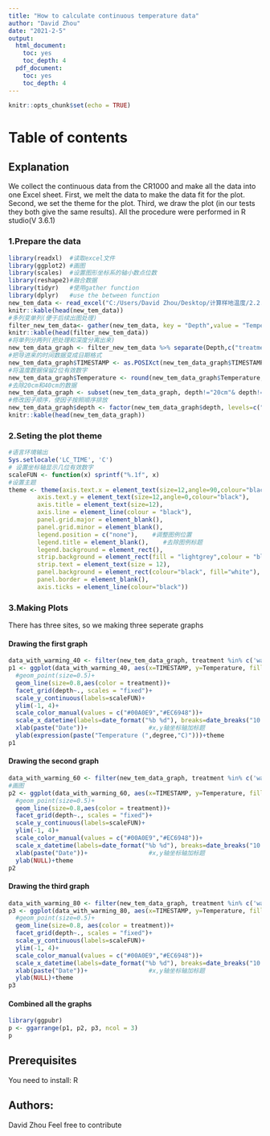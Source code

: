 ```yaml
---
title: "How to calculate continuous temperature data"
author: "David Zhou"
date: "2021-2-5"
output:
  html_document:
    toc: yes
    toc_depth: 4
  pdf_document:
    toc: yes
    toc_depth: 4
---
```


```r
knitr::opts_chunk$set(echo = TRUE)
```
# Table of contents

## Explanation
We collect the continuous data from the CR1000 and make all the data into one Excel sheet. First, we melt the data to make the data fit for the plot. Second, we set the theme for the plot. Third, we draw the plot (in our tests they both give the same results). All the procedure were performed in R studio(V 3.6.1)

### 1.Prepare the data 

```r
library(readxl)  #读取excel文件
library(ggplot2) #画图
library(scales)  #设置图形坐标系的轴小数点位数
library(reshape2)#融合数据
library(tidyr)   #使用gather function
library(dplyr)   #use the between function
new_tem_data <- read_excel("C:/Users/David Zhou/Desktop/计算样地温度/2.2. 增温温度动态(删除NA和VALUES值) - 副本.xlsx", sheet = 6)[,-2]
knitr::kable(head(new_tem_data))
#多列变单列(便于后续出图处理)
filter_new_tem_data<- gather(new_tem_data, key = "Depth",value = "Temperature",-c(TIMESTAMP), na.rm = TRUE)
knitr::kable(head(filter_new_tem_data))
#将单列分两列(把处理和深度分离出来)
new_tem_data_graph <- filter_new_tem_data %>% separate(Depth,c("treatment","depth"), "_")
#把导进来的时间数据变成日期格式
new_tem_data_graph$TIMESTAMP <- as.POSIXct(new_tem_data_graph$TIMESTAMP)
#将温度数据保留2位有效数字
new_tem_data_graph$Temperature <- round(new_tem_data_graph$Temperature,digits = 2)
#去除20cm和40cm的数据
new_tem_data_graph <- subset(new_tem_data_graph, depth!="20cm"& depth!="40cm", select = c(1:4))
#修改因子顺序，使因子按照顺序排放
new_tem_data_graph$depth <- factor(new_tem_data_graph$depth, levels=c("50cm","60cm","70cm","80cm","90cm","105cm","120cm"))
knitr::kable(head(new_tem_data_graph))
```
### 2.Seting the plot theme

```r
#语言环境输出
Sys.setlocale('LC_TIME', 'C')
# 设置坐标轴显示几位有效数字
scaleFUN <- function(x) sprintf("%.1f", x) 
#设置主题
theme <- theme(axis.text.x = element_text(size=12,angle=90,colour="black", hjust =0.5,vjust = 0.5),
        axis.text.y = element_text(size=12,angle=0,colour="black"), 
        axis.title = element_text(size=12),
        axis.line = element_line(colour = "black"),
        panel.grid.major = element_blank(),
        panel.grid.minor = element_blank(),
        legend.position = c("none"),    #调整图例位置
        legend.title = element_blank(),    #去除图例标题
        legend.background = element_rect(),
        strip.background = element_rect(fill = "lightgrey",colour = "black",size = 0.5),
        strip.text = element_text(size = 12),
        panel.background = element_rect(colour="black", fill="white"),
        panel.border = element_blank(),
        axis.ticks = element_line(colour="black")) 
```
### 3.Making Plots
There has three sites, so we making three seperate graphs  

#### Drawing the first graph
```r
data_with_warming_40 <- filter(new_tem_data_graph, treatment %in% c('warming40','control'))  
p1 <- ggplot(data_with_warming_40, aes(x=TIMESTAMP, y=Temperature, fill=treatment,color = treatment)) +
  #geom_point(size=0.5)+
  geom_line(size=0.8,aes(color = treatment))+
  facet_grid(depth~., scales = "fixed")+
  scale_y_continuous(labels=scaleFUN)+
  ylim(-1, 4)+
  scale_color_manual(values = c("#00A0E9","#EC6948"))+
  scale_x_datetime(labels=date_format("%b %d"), breaks=date_breaks("10 days"))+  ##x轴月份英文输出，依赖于语言环境输出
  xlab(paste("Date"))+                 #x,y轴坐标轴加标题
  ylab(expression(paste("Temperature (",degree,"C)")))+theme
p1
```

#### Drawing the second graph
```r
data_with_warming_60 <- filter(new_tem_data_graph, treatment %in% c('warming60','control'))        
#画图
p2 <- ggplot(data_with_warming_60, aes(x=TIMESTAMP, y=Temperature, fill=treatment,color = treatment) ) +
  #geom_point(size=0.5)+
  geom_line(size=0.8,aes(color = treatment))+
  facet_grid(depth~., scales = "fixed")+
  scale_y_continuous(labels=scaleFUN)+
  ylim(-1, 4)+
  scale_color_manual(values = c("#00A0E9","#EC6948"))+
  scale_x_datetime(labels=date_format("%b %d"), breaks=date_breaks("10 days"))+  ##x轴月份英文输出，依赖于语言环境输出
  xlab(paste("Date"))+                 #x,y轴坐标轴加标题
  ylab(NULL)+theme
p2

```

#### Drawing the third graph
```r
data_with_warming_80 <- filter(new_tem_data_graph, treatment %in% c('warming80','control'))
p3 <- ggplot(data_with_warming_80, aes(x=TIMESTAMP, y=Temperature, fill=treatment,color = treatment) ) +
  #geom_point(size=0.5)+
  geom_line(size=0.8, aes(color = treatment))+
  facet_grid(depth~., scales = "fixed")+
  scale_y_continuous(labels=scaleFUN)+
  ylim(-1, 4)+
  scale_color_manual(values = c("#00A0E9","#EC6948"))+
  scale_x_datetime(labels=date_format("%b %d"), breaks=date_breaks("10 days"))+  ##x轴月份英文输出，依赖于语言环境输出
  xlab(paste("Date"))+                 #x,y轴坐标轴加标题
  ylab(NULL)+theme
p3
```

#### Combined all the graphs
```r
library(ggpubr)
p <- ggarrange(p1, p2, p3, ncol = 3)
p
```

## Prerequisites 
You need to install: R

## Authors:
David Zhou
Feel free to contribute
